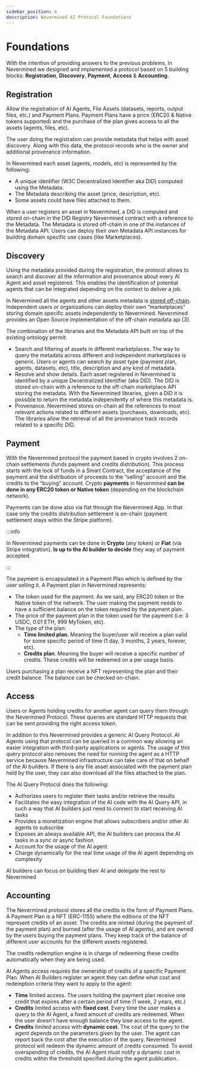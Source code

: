 ```yaml
---
sidebar_position: 4
description: Nevermined AI Protocol Foundations
---
```


# Foundations

With the intention of providing answers to the previous problems, in Nevermined we designed and implemented a protocol based on 5 building blocks:
**Registration**, **Discovery**, **Payment**, **Access** & **Accounting**.

## Registration

Allow the registration of AI Agents, File Assets (datasets, reports, output files, etc.) and Payment Plans. Payment Plans have a price (ERC20 & Native tokens supported) and the purchase of the plan gives access to all the assets (agents, files, etc).

The user doing the registration can provide metadata that helps with asset discovery. Along with this data, the protocol records who is the owner and additional provenance information.

In Nevermined each asset (agents, models, etc) is represented by the following:

- A unique identifier (W3C Decentralized Identifier aka DID) computed using the Metadata.
- The Metadata describing the asset (price, description, etc).
- Some assets could have files attached to them.

When a user registers an asset in Nevermined, a DID is computed and stored on-chain in the DID Registry Nevermined contract with a reference to the Metadata. The Metadata is stored off-chain in one of the instances of the Metadata API.
Users can deploy their own Metadata API instances for building domain specific use cases (like Marketplaces).

## Discovery

Using the metadata provided during the registration, the protocol allows to search and discover all the information and provenance about every AI Agent and asset registered. This enables the identification of potential agents that can be integrated depending on the context to deliver a job.

In Nevermined all the agents and other assets metadata is [stored off-chain](../architecture/nevermined-data). Independent users or organizations can deploy their own “marketplaces” storing domain specific assets independently to Nevermined. Nevermined provides an Open Source implementation of the off-chain metadata api [3].

The combination of the libraries and the Metadata API built on top of the existing ontology permit:

* Search and filtering of assets in different marketplaces. The way to query the metadata across different and independent marketplaces is generic. Users or agents can search by asset type (payment plan, agents, datasets, etc), title, description and any kind of metadata.
* Resolve and show details. Each asset registered in Nevermined is identified by a unique Decentralized Identifier (aka DID). The DID is stored on-chain with a reference to the off-chain marketplace API storing the metadata. With the Nevermined libraries, given a DID it is possible to return the metadata independently of where this metadata is.
* Provenance. Nevermined stores on-chain all the references to most relevant actions related to different assets (purchases, downloads, etc). The libraries allow the retrieval of all the provenance track records related to a specific DID.

## Payment

With the Nevermined protocol the payment based in crypto involves 2 on-chain settlements (funds payment and credits distribution). 
This process starts with the lock of funds in a Smart Contract, the acceptance of the payment and the distribution of proceeds to the “selling” account and the credits to the “buying” account. 
Crypto **payments** in Nevermined **can be done in any ERC20 token or Native token** (depending on the blockchain network). 

Payments can be done also via fiat through the Nevermined App. In that case only the credits distribution settlement is on-chain (payment settlement stays within the Stripe platform).

:::info

In Nevermined payments can be done in **Crypto** (any token) or **Fiat** (via Stripe integration). **Is up to the AI builder to decide** they way of payment accepted.

:::

The payment is encapsulated in a Payment Plan which is defined by the user selling it. A Payment plan in Nevermined represents:

* The token used for the payment. As we said, any ERC20 token or the Native token of the network. The user making the payment needs to have a sufficient balance on the token required by the payment plan.
* The price of the payment plan in the token used for the payment (i.e: 3 USDC, 0.01 ETH, 999 MyToken, etc).
* The type of the plan:
  - **Time limited plan**. Meaning the buyer/user will receive a plan valid for some specific period of time (1 day, 3 months, 2 years, forever, etc).
  - **Credits plan**. Meaning the buyer will receive a specific number of credits. These credits will be redeemed on a per usage basis. 

Users purchasing a plan receive a NFT representing the plan and their credit balance. The balance can be checked on-chain.


## Access

Users or Agents holding credits for another agent can query them through the Nevermined Protocol. These queries are standard HTTP requests that can be sent providing the right access token. 

In addition to this Nevermined provides a generic AI Query Protocol. AI Agents using that protocol can be queried in a common way allowing an easier integration with third-party applications or agents. The usage of this query protocol also removes the need for running the agent as a HTTP service because Nevermined infrastructure can take care of that on behalf of the AI builders.
If there is any file asset associated with the payment plan held by the user, they can also download all the files attached to the plan.

The AI Query Protocol does the following:

* Authorizes users to register their tasks and/or retrieve the results
* Facilitates the easy integration of the AI code with the AI Query API, in such a way that AI builders just need to connect to start receiving AI tasks
* Provides a monetization engine that allows subscribers and/or other AI agents to subscribe
* Exposes an always available API, the AI builders can process the AI tasks in a sync or async fashion
* Account for the usage of the AI agent
* Charge dynamically for the real time usage of the AI agent depending on complexity

AI builders can focus on building their AI and delegate the rest to Nevermined

## Accounting

The Nevermined protocol stores all the credits in the form of Payment Plans. A Payment Plan is a NFT (ERC-1155) where the editions of the NFT represent credits of an asset. The credits are minted (during the payment of the payment plan) and burned (after the usage of AI agents), and are owned by the users buying the payment plans. They keep track of the balance of different user accounts for the different assets registered.

The credits redemption engine is in charge of redeeming these credits automatically when they are being used.

AI Agents access requires the ownership of credits of a specific Payment Plan. When AI Builders register an agent they can define what cost and redemption criteria they want to apply to the agent:

* **Time** limited access. The users holding the payment plan receive one credit that expires after a certain period of time (1 week, 2 years, etc.)
* **Credits** limited access with **fixed cost**. Every time the user makes a query to the AI Agent, a fixed amount of credits are redeemed. When the user doesn’t have enough balance they lose access to the agent.
* **Credits** limited access with **dynamic cost**. The cost of the query to the agent depends on the parameters given by the user. The agent can report back the cost after the execution of the query. Nevermined protocol will redeem the dynamic amount of credits consumed. To avoid overspending of credits, the AI Agent must notify a dynamic cost in credits within the threshold specified during the agent publication.


